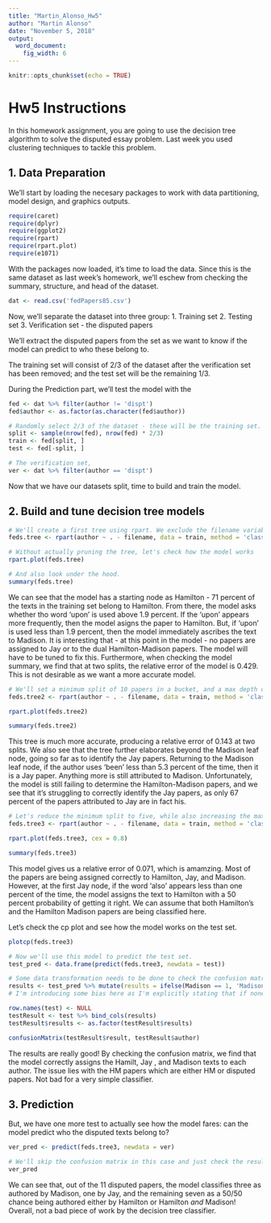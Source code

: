 ```yaml
---
title: "Martin_Alonso_Hw5"
author: "Martin Alonso"
date: "November 5, 2018"
output: 
  word_document:
    fig_width: 6
---
```


```r
knitr::opts_chunk$set(echo = TRUE)
```

# Hw5 Instructions
In this homework assignment, you are going to use the decision tree algorithm to solve the disputed essay problem. Last week you used clustering techniques to tackle this problem.  
  
## 1. Data Preparation  
We'll start by loading the necesary packages to work with data partitioning, model design, and graphics outputs. 
```r
require(caret)
require(dplyr)
require(ggplot2)
require(rpart)
require(rpart.plot)
require(e1071)
```

With the packages now loaded, it's time to load the data. Since this is the same dataset as last week's homework, we'll eschew from checking the summary, structure, and head of the dataset.  
```r
dat <- read.csv('fedPapers85.csv')
```

Now, we'll separate the dataset into three group: 
1. Training set
2. Testing set
3. Verification set - the disputed papers

We'll extract the disputed papers from the set as we want to know if the model can predict to who these belong to. 

The training set will consist of 2/3 of the dataset after the verification set has been removed; and the test set will be the remaining 1/3. 

During the Prediction part, we'll test the model with the 

```r
fed <- dat %>% filter(author != 'dispt')
fed$author <- as.factor(as.character(fed$author))

# Randomly select 2/3 of the dataset - these will be the training set. 
split <- sample(nrow(fed), nrow(fed) * 2/3)
train <- fed[split, ]
test <- fed[-split, ]

# The verification set,
ver <- dat %>% filter(author == 'dispt')
```

Now that we have our datasets split, time to build and train the model. 

## 2. Build and tune decision tree models
```r
# We'll create a first tree using rpart. We exclude the filename variable as it is a factor and doesn't add much to the decision tree. 
feds.tree <- rpart(author ~ . - filename, data = train, method = 'class', control = rpart.control(cp = 0))

# Without actually pruning the tree, let's check how the model works
rpart.plot(feds.tree)

# And also look under the hood.
summary(feds.tree)
```

We can see that the model has a starting node as Hamilton - 71 percent of the texts in the training set belong to Hamilton. From there, the model asks whether tho word 'upon' is used above 1.9 percent. If the 'upon' appears more frequently, then the model asigns the paper to Hamilton.
But, if 'upon' is used less than 1.9 percent, then the model immediately ascribes the text to Madison. 
It is interesting that - at this point in the model - no papers are assigned to Jay or to the dual Hamilton-Madison papers. The model will have to be tuned to fix this. 
Furthermore, when checking the model summary, we find that at two splits, the relative error of the model is 0.429. This is not desirable as we want a more accurate model. 

```r
# We'll set a minimum split of 10 papers in a bucket, and a max depth of 4 leaf nodes, and check how the model works from there. 
feds.tree2 <- rpart(author ~ . - filename, data = train, method = 'class', control = rpart.control(cp = 0, minsplit = 10, maxdepth = 4))

rpart.plot(feds.tree2)

summary(feds.tree2)
```

This tree is much more accurate, producing a relative error of 0.143 at two splits. We also see that the tree further elaborates beyond the Madison leaf node, going so far as to identify the Jay papers. 
Returning to the Madison leaf node, if the author uses 'been' less than 5.3 percent of the time, then it is a Jay paper. Anything more is still attributed to Madison.
Unfortunately, the model is still failing to determine the Hamilton-Madison papers, and we see that it's struggling to correctly identify the Jay papers, as only 67 percent of the papers attributed to Jay are in fact his. 

```r
# Let's reduce the minimum split to five, while also increasing the max depth to five. 
feds.tree3 <- rpart(author ~ . - filename, data = train, method = 'class', control = rpart.control(cp = 0, minsplit = 5, maxdepth = 5))

rpart.plot(feds.tree3, cex = 0.8)

summary(feds.tree3)
```

This model gives us a relative error of 0.071, which is amamzing. Most of the papers are being assigned correctly to Hamilton, Jay, and Madison. However, at the first Jay node, if the word 'also' appears less than one percent of the time, the model assigns the text to Hamilton with a 50 percent probability of getting it right. We can assume that both Hamilton's and the Hamilton Madison papers are being classified here. 

Let's check the cp plot and see how the model works on the test set. 
```r
plotcp(feds.tree3)

# Now we'll use this model to predict the test set. 
test_pred <- data.frame(predict(feds.tree3, newdata = test))

# Some data transformation needs to be done to check the confusion matrix.
results <- test_pred %>% mutate(results = ifelse(Madison == 1, 'Madison', ifelse(Hamilton == 1, 'Hamilton', ifelse(Jay == 1, 'Jay', 'HM'))))
# I'm introducing some bias here as I'm explicitly stating that if none of the rules apply to the results, then the result should be HM This will cause some texts which are 50-50 to be classified as HM. 

row.names(test) <- NULL
testResult <- test %>% bind_cols(results)
testResult$results <- as.factor(testResult$results)

confusionMatrix(testResult$result, testResult$author)

```

The results are really good! By checking the confusion matrix, we find that the model correctly assigns the Hamilt, Jay , and Madison texts to each author. The issue lies with the HM papers which are either HM or disputed papers. Not bad for a very simple classifier.


## 3. Prediction
But, we have one more test to actually see how the model fares: can the model predict who the disputed texts belong to? 

```r

ver_pred <- predict(feds.tree3, newdata = ver)

# We'll skip the confusion matrix in this case and just check the results.
ver_pred

```
We can see that, out of the 11 disputed papers, the model classifies three as authored by Madison, one by Jay, and the remaining seven as a 50/50 chance being authored either by Hamilton or Hamilton *and* Madison!
Overall, not a bad piece of work by the decision tree classifier. 